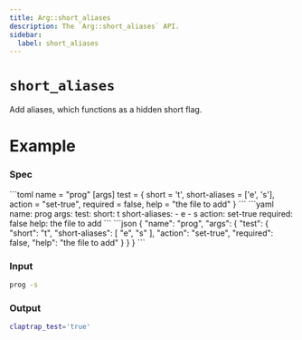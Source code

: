 ```yaml
---
title: Arg::short_aliases
description: The `Arg::short_aliases` API.
sidebar:
  label: short_aliases
---
```



# `short_aliases` <LinkButton href="https://docs.rs/clap/latest/clap/struct.Arg.html#method.short_aliases" icon="open-book" variant="minimal"></LinkButton>

<Badge text="since 0.1.0" size="small" />

Add aliases, which functions as a hidden short flag.

# Example

### Spec

<Tabs syncKey="format">
  <TabItem label="TOML">
```toml
name = "prog"
[args]
test = { short = 't', short-aliases = ['e', 's'], action = "set-true", required = false, help = "the file to add" }
```
  </TabItem>
  <TabItem label="YAML">
```yaml
name: prog
args:
  test:
    short: t
    short-aliases:
    - e
    - s
    action: set-true
    required: false
    help: the file to add
```
  </TabItem>
  <TabItem label="JSON">
```json
{
  "name": "prog",
  "args": {
    "test": {
      "short": "t",
      "short-aliases": [
        "e",
        "s"
      ],
      "action": "set-true",
      "required": false,
      "help": "the file to add"
    }
  }
}
```
  </TabItem>
</Tabs>

### Input

```bash
prog -s
```

### Output

```bash
claptrap_test='true'
```

